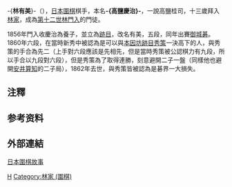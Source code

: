 -{'''林有美'''}-（{{bd|1831年||1862年|catIdx=H}}），[[日本|日本]][[圍棋|圍棋]]棋手，本名'''-{高鹽慶治}-'''，一說高鹽桂司，十三歲拜入[[林家_(圍棋)|林家]]，成為[[第十二世林門入|第十二世林門入]]的門徒。

1856年門入收慶治為養子，並立為[[跡目|跡目]]，改名有美，五段，同年出賽[[御城棋|御城碁]]。1860年六段，在當時新秀中被認為是可以與[[第十四世本因坊跡目秀策|本因坊跡目秀策]]一決高下的人，與秀策的手合為先二（上手對六段應該是先相先，但是當時秀策被公認棋力有九段，所以手合以九段對六段），但是秀策為了取得連勝，刻意避開二子一盤（同樣他也避開[[第九世安井算知|安井算知]]的二子局），1862年去世，與秀策皆被認為是碁界一大損失。

==注釋==
{{reflist}}

==参考资料==

== 外部連結 ==
[https://web.archive.org/web/20150418000611/http://www.flygo.net/history/jhistory/jhistory_index.html 日本圍棋故事]

{{圍棋林家}}

[[Category:江戶時代圍棋棋手|H]]
[[Category:林家_(圍棋)|Category:林家 (圍棋)]]